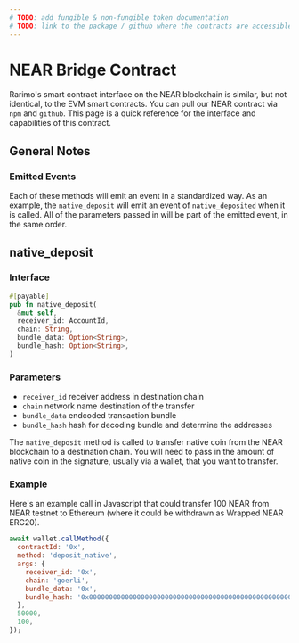 ```yaml
---
# TODO: add fungible & non-fungible token documentation
# TODO: link to the package / github where the contracts are accessible
---
```


# NEAR Bridge Contract

Rarimo's smart contract interface on the NEAR blockchain is similar, but not identical, to the EVM smart contracts.
You can pull our NEAR contract via `npm` and `github`.
This page is a quick reference for the interface and capabilities of this contract.

## General Notes

### Emitted Events

Each of these methods will emit an event in a standardized way.
As an example, the `native_deposit` will emit an event of `native_deposited` when it is called.
All of the parameters passed in will be part of the emitted event, in the same order.

## native_deposit

### Interface

```rust
#[payable]
pub fn native_deposit(
  &mut self,
  receiver_id: AccountId,
  chain: String,
  bundle_data: Option<String>,
  bundle_hash: Option<String>,
)
```

### Parameters

- `receiver_id` receiver address in destination chain
- `chain` network name destination of the transfer
- `bundle_data` endcoded transaction bundle
- `bundle_hash` hash for decoding bundle and determine the addresses

The `native_deposit` method is called to transfer native coin from the NEAR blockchain to a destination chain.
You will need to pass in the amount of native coin in the signature, usually via a wallet, that you want to transfer.

### Example

Here's an example call in Javascript that could transfer 100 NEAR from NEAR testnet to Ethereum (where it could be withdrawn as Wrapped NEAR ERC20).

```javascript
await wallet.callMethod({
  contractId: '0x',
  method: 'deposit_native',
  args: {
    receiver_id: '0x',
    chain: 'goerli',
    bundle_data: '0x',
    bundle_hash: '0x0000000000000000000000000000000000000000000000000000000000000001',
  },
  50000,
  100,
});
```

